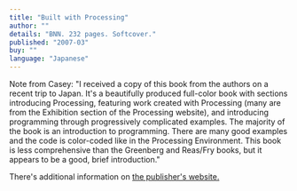 ```yaml
---
title: "Built with Processing"
author: ""
details: "BNN. 232 pages. Softcover."
published: "2007-03"
buy: ""
language: "Japanese"
---
```


Note from Casey: "I received a copy of this book from the authors on a recent trip to Japan. It's a beautifully produced full-color book with sections introducing Processing, featuring work created with Processing (many are from the Exhibition section of the Processing website), and introducing programming through progressively complicated examples. The majority of the book is an introduction to programming. There are many good examples and the code is color-coded like in the Processing Environment. This book is less comprehensive than the Greenberg and Reas/Fry books, but it appears to be a good, brief introduction."

There's additional information on [the publisher's website.](http://www.bnn.co.jp/books/title_index/web/processing.html)
